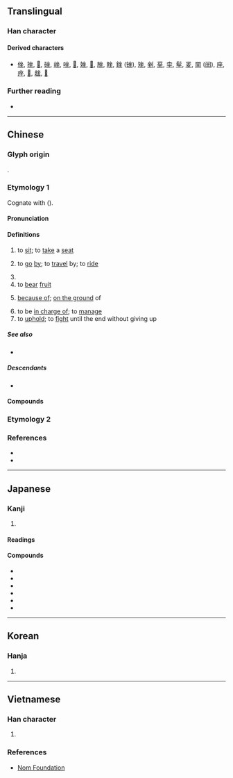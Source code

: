 {{also|座}}
{{character info}}
==Translingual==
{{stroke order}}

===Han character===
{{Han char|rn=32|rad=土|as=04|sn=7|four=88104|canj=OOG|ids=⿻土从,⿱𠦏一}}

====Derived characters====
* [[侳]], [[挫]], [[𡌚]], [[䂳]], [[㟇]], [[唑]], [[𢚂]], [[㛗]], [[𡨠]], [[脞]], [[睉]], [[銼]] ([[锉]]), [[矬]], [[剉]], [[莝]], [[桽]], [[髽]], [[夎]], [[䦟]] ([[䦷]]), [[座]], [[痤]], [[𣨎]], [[趖]], [[𫐩]]

===Further reading===
* {{Han ref|kx=0225.150|dkj=04931|dj=0460.060|hdz=10423.120|uh=5750}}

----

==Chinese==

===Glyph origin===
{{Han etym}}
{{Han compound|留|t1=to stay|土|t2=ground|ls=ic}}.

===Etymology 1===
{{zh-forms|alt=𡋲,𡊎,㘴,㘸,𠱯,𡉡,𰉗}}
Cognate with {{cog|sit-jap|amdzɯ|a'''mdzɯ'''}} ({{zh-ref|Zhang, Jacques, and Lai, 2019}}).

====Pronunciation====
{{zh-pron
|m=zuò
|m-s=zo4
|dg=зуә3
|c=co5,zo6
|c_note=co5 - vernacular; zo6 - literary
|c-t=to1
|g=co5
|h=pfs=chhô;gd=co1
|j=zue3
|mb=cō
|md=sô̤i
|mn=xm,zz,tp,kh,tn,yl,mg,tc,sg:chē/qz,lk:chěr/jj,ph:chě/sx,km,hc:chēr/qz:chǒ/xm,zz,tw:chō/qz:chǒ͘
|mn_note=chē/chěr/chě/chēr, chǒ - vernacular; chō/chǒ͘ - literary
|mn-t=zo6/zê6
|mn-t_note=zo6 - Chaozhou, Shantou; zê6 - Shanwei
|w=3zu
|x=zo5/zo4
|x_note=zo5 - vernacular; zo4 - literary
|mc=y
|oc=y
|ma=y
|cat=v,n,adv
}}

====Definitions====
{{head|zh|Han character}}

# to [[sit]]; to [[take]] a [[seat]]
#: {{zh-x|坐下|to '''sit''' down}}
#: {{zh-x|請{Chhiáⁿ} 坐！|Please '''take a seat'''!|MN}}
# to [[go]] [[by]]; to [[travel]] by; to [[ride]]
#: {{zh-x|我 坐 飛機 去 ^上海。|I go to Shanghai '''by''' plane.}}
#: {{zh-x|她 開車 去， 不 坐 火車 去。|She does not go '''by''' train, she drives.}}
# {{zh-alt-form|座|[[seat]]}}
# to [[bear]] [[fruit]]
# {{lb|zh|literary}} [[because of]]; [[on the ground]] of
# to be [[in charge of]]; to [[manage]]
# to [[uphold]];  to [[fight]] until the end without giving up
#: {{zh-x|坐鎮|to [[assume]] [[personal]] [[command]]}}

=====See also=====
* {{zh-l|上|to board}}

=====Descendants=====
* {{desc|bor=1|aih|zai⁶}}

====Compounds====
{{zh-der|告坐|久坐|坐床|安坐|愁坐|促坐|呆坐|同起同坐|坐科|坐以待斃|坐不窺堂|升坐|坐不穩|坐觀成敗|坐懷不亂|坐藥|坐頭|坐而論道|倒坐|坐上客|坐牢|反坐|住坐|坐紅椅子|對坐|同坐|坐簿|圍坐|坐草|坐失良機|坐交椅|平起平坐|坐鐘|坐席|坐曹|坐家女兒|坐冷板凳|坐年|坐館|不忍坐視|坐騎|坐名|坐吃山空|四坐|割席分坐|坐江山|坐定|少坐|坐馳|坐客|坐擁書城|席地而坐|坐月子|從坐|因循坐誤|匡坐|坐殿|坐禪|上高坐|坐井觀天|團坐|坐具|坐下|坐守|宥坐器|坐更|坐功|存坐|坐嘯|坐夜|悶坐|乘坐|坐鎮|並坐|坐不垂堂|安坐待斃|坐賈|廣坐|坐落|坐不住|坐法|坐標|坐吃山崩|坐索|僭坐|坐蘿蔔|席坐|坐褥|坐薪嘗膽|寬坐|坐監|坐致|坐而待旦|坐食|坐帳|坐春風|坐骨|尻坐|危坐|坐困愁城|小坐|坐享其成|坐實|坐間|如坐鍼氈|主坐|坐墊|宴坐|如坐雲霧|列坐|坐部伎|坐立不安|乘機坐大|坐蠟|坐產招夫|如坐針氈|坐骨神經|坐不安席|就坐|如坐春風|坐坡|坐關|坐車|坐起|坐言起行|坐薪懸膽|坐蓐|坐臥不寧|坐臥不安|坐而待斃|坐罪|坐籌帷幄|坐窩子|坐視成敗|坐視|坐浴|坐檯子|坐標軸|坐板瘡|坐斷|坐收漁利|坐性|坐忘|坐廳|坐床撒帳|坐床富貴|坐富貴|坐家虎|坐失|坐天下|坐大|坐堂|坐地分贓|坐化|坐冷子|坐位|坐享|坐纛旂兒|坐隱|坐地|坐以待旦|坐喫山崩|坐轎|兀坐|坐莊|坐無車公|坐擁百城|兩坐|坐困|坐婆|乘亂坐大|敬陪末坐|盤腿而坐|禁坐|掇坐|打坐|搖席破坐|灌夫罵坐|法坐|燕坐|日坐愁城|正襟危坐|枕戈坐甲|整襟危坐|打酒坐|盤坐|稠人廣坐|打坐坡|看坐兒|擦坐|敦坐|歸坐|相坐|爭坐位帖|直角坐標|盤膝而坐|枯坐|環坐|發風罵坐|旁坐|橫坐標|極坐標|肅坐|行思坐想|隅坐|行坐|酒坐|縱坐標|箕坐|顒坐|連坐|靜坐|踞坐|緣坐|高坐|行思坐憶|竟坐|面壁坐禪|默坐|端坐|跛立箕坐|驚坐|罵坐灌夫|蹲坐|隨坐|行監坐守|行三坐五|趺坐|陪坐|閒坐|罵坐|行吟坐詠|起坐|跪坐|跂坐|落坐|行坐不安|行動坐臥}}

===Etymology 2===
{{zh-see|座|ss}}

===References===
* {{R:yue:Hanzi}}
* {{thcwd|3036}}

{{zh-cat|Beginning}}

----

==Japanese==

===Kanji===
{{ja-kanji|grade=|rs=土04}}

# {{rfdef|ja|sort=土04}}

====Readings====
{{ja-readings
|goon=ざ
|kanon=さ
|kun=すわ-る, そぞろ-に, おわ-す
}}

====Compounds====
{{der-top|Compounds}}
* {{ja-r|坐位|ざい|[[seat]]; [[posing]] of [[sit]]ting; [[sitting]] [[sex position]]}}
* {{ja-r|坐視|ざし}}
* {{ja-r|坐洲|ざしゅう}}
* {{ja-r|坐礁|ざしょう}}
* {{ja-r|端坐|たんざ}}
* {{ja-r|連坐|れんざ}}
{{der-bottom}}

----

==Korean==

===Hanja===
{{ko-hanja|앉다|앉을|좌}}

# {{hanja form of|좌|to [[sit]]}}

----

==Vietnamese==

===Han character===
{{vi-readings|hanviet=toạ|nom=ngồi,toà,toạ|rs=土04}}

# {{rfdef|vi}}

===References===
* [http://nomfoundation.org/common/nom_details.php?codepoint=5750 Nom Foundation]